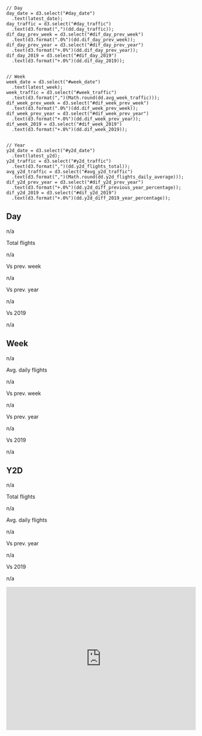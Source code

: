 ```ojs
// Day
day_date = d3.select("#day_date")
  .text(latest_date);
day_traffic = d3.select("#day_traffic")
  .text(d3.format(",")(dd.day_traffic));
dif_day_prev_week = d3.select("#dif_day_prev_week")
  .text(d3.format(".0%")(dd.dif_day_prev_week));
dif_day_prev_year = d3.select("#dif_day_prev_year")
  .text(d3.format("+.0%")(dd.dif_day_prev_year));
dif_day_2019 = d3.select("#dif_day_2019")
  .text(d3.format("+.0%")(dd.dif_day_2019));


// Week
week_date = d3.select("#week_date")
  .text(latest_week);
week_traffic = d3.select("#week_traffic")
  .text(d3.format(",")(Math.round(dd.avg_week_traffic)));
dif_week_prev_week = d3.select("#dif_week_prev_week")
  .text(d3.format(".0%")(dd.dif_week_prev_week));
dif_week_prev_year = d3.select("#dif_week_prev_year")
  .text(d3.format("+.0%")(dd.dif_week_prev_year));
dif_week_2019 = d3.select("#dif_week_2019")
  .text(d3.format("+.0%")(dd.dif_week_2019));


// Year
y2d_date = d3.select("#y2d_date")
  .text(latest_y2d);
y2d_traffic = d3.select("#y2d_traffic")
  .text(d3.format(",")(dd.y2d_flights_total));
avg_y2d_traffic = d3.select("#avg_y2d_traffic")
  .text(d3.format(",")(Math.round(dd.y2d_flights_daily_average)));
dif_y2d_prev_year = d3.select("#dif_y2d_prev_year")
  .text(d3.format("+.0%")(dd.y2d_diff_previous_year_percentage));
dif_y2d_2019 = d3.select("#dif_y2d_2019")
  .text(d3.format("+.0%")(dd.y2d_diff_2019_year_percentage));

```


:::: {#tab-flights .panel-tabset}
## Day

```{=html}
<div class="nw-values-cell">
  <p id="day_date" class="nw-col-value">n/a</p>
  <div>
    <p class="nw-col-name">Total flights</p>
    <p id="day_traffic" class="nw-col-value">n/a</p>
  </div>
  <div>
    <p class="nw-col-name">Vs prev. week</p>
    <p id="dif_day_prev_week" class="nw-col-value">n/a</p>
  </div>
  <div>
    <p class="nw-col-name">Vs prev. year</p>
    <p id="dif_day_prev_year" class="nw-col-value">n/a</p>
  </div>
  <div>
    <p class="nw-col-name">Vs 2019</p>
    <p id="dif_day_2019" class="nw-col-value">n/a</p>
  </div>
</div>
```



## Week

```{=html}
<div class="nw-values-cell">
  <p id="week_date" class="nw-col-value">n/a</p>
  <div>
    <p class="nw-col-name">Avg. daily flights</p>
    <p id="week_traffic" class="nw-col-value">n/a</p>
  </div>
  <div>
    <p class="nw-col-name">Vs prev. week</p>
    <p id="dif_week_prev_week" class="nw-col-value">n/a</p>
  </div>
  <div>
    <p class="nw-col-name">Vs prev. year</p>
    <p id="dif_week_prev_year" class="nw-col-value">n/a</p>
  </div>
  <div>
    <p class="nw-col-name">Vs 2019</p>
    <p id="dif_week_2019" class="nw-col-value">n/a</p>
  </div>
</div>
```



## Y2D

```{=html}
<div class="nw-values-cell">
  <p id="y2d_date" class="nw-col-value">n/a</p>
  <div>
    <p class="nw-col-name">Total flights</p>
    <p id="y2d_traffic" class="nw-col-value">n/a</p>
  </div>
  <div>
    <p class="nw-col-name">Avg. daily flights</p>
    <p id="avg_y2d_traffic" class="nw-col-value">n/a</p>
  </div>
  <div>
    <p class="nw-col-name">Vs prev. year</p>
    <p id="dif_y2d_prev_year" class="nw-col-value">n/a</p>
  </div>
  <div>
    <p class="nw-col-name">Vs 2019</p>
    <p id="dif_y2d_2019" class="nw-col-value">n/a</p>
  </div>
</div>

```


::::

```{=html}
<div>
  <iframe style="border: 0; width: 100%; height: 380px;"
          src="https://www.eurocontrol.int/Economics/Oscar/plot-traffic-lp_new.html"           frameborder="0"
          scrolling="no"
          allowfullscreen>
  </iframe>
</div>
```
